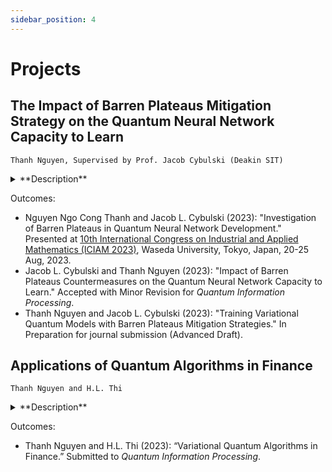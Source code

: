 ```yaml
---
sidebar_position: 4
---
```


# Projects

## The Impact of Barren Plateaus Mitigation Strategy on the Quantum Neural Network Capacity to Learn


`Thanh Nguyen, Supervised by Prof. Jacob Cybulski (Deakin SIT)`


<details>
  <summary>**Description**</summary>
  <div>
    <div>
        Training of quantum neural networks (QNN) is commonly affected by the emergence of barren plateaus (large flat areas in the loss function landscape), which impede the convergence of QNN parameter optimisation. 
        Such training problems are known to be caused by large quantum circuits, poor initialisation of QNN parameters, or the selection of an inferior cost function.
        Fortunately, there are well established techniques of mitigating the formation of barren plateaus, such as restricting the circuit depth, layerwise development of QNN circuits and a careful planning of the parameter initialisation process. 
        While dealing with barren plateaus, their mitigation strategies are expected to have a positive impact on the QNN training, however, in some cases while training convergence improves the overall QNN performance degrades.

        This project thus investigates an impact of barren plateaus mitigation strategy on the QNN capacity to learn, as measured by the network's local effective dimension, which is a dynamic statistical measure of the system's ability to generalise beyond the data used in its training.
    </div>
  </div>
</details>

Outcomes:
- Nguyen Ngo Cong Thanh and Jacob L. Cybulski (2023): "Investigation of Barren Plateaus in Quantum Neural Network Development." Presented at [10th International Congress on Industrial and Applied Mathematics (ICIAM 2023)](https://iciam2023.org/), Waseda University, Tokyo, Japan, 20-25 Aug, 2023.
- Jacob L. Cybulski and Thanh Nguyen (2023): "Impact of Barren Plateaus Countermeasures on the Quantum Neural Network Capacity to Learn." Accepted with Minor Revision for *Quantum Information Processing*.
- Thanh Nguyen and Jacob L. Cybulski (2023): "Training Variational Quantum Models with Barren Plateaus Mitigation Strategies." In Preparation for journal submission (Advanced Draft).

## Applications of Quantum Algorithms in Finance
`Thanh Nguyen and H.L. Thi `
<details>
  <summary>**Description**</summary>
  <div>
    <div>
        The Quantum processors' performance is predicted to surpass the traditional systems during this decade in computational performance and capabilities.
        This disruptive technology can significantly impact many industrial sectors in the long term.
        Other than communication and mathematics, we expect the finance sector to be one of the first to receive the prosperity of this new cutting-edge technology.
    </div>
  </div>
</details>

Outcomes:
- Thanh Nguyen and H.L. Thi (2023): “Variational Quantum Algorithms in Finance.” Submitted to *Quantum Information Processing*.